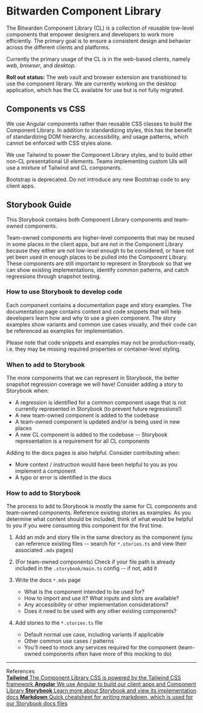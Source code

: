 
<Meta title="Documentation/Introduction" />

<style>
  {`
  .subheading {
    --mediumdark: '#999999';
    font-weight: 900;
    font-size: 13px;
    color: #999;
    letter-spacing: 6px;
    line-height: 24px;
    text-transform: uppercase;
    margin-bottom: 12px;
    margin-top: 40px;
  }

  .link-list {
    display: grid;
    grid-template-columns: 1fr;
    grid-template-rows: 1fr;
    row-gap: 10px;
  }

  @media (min-width: 620px) {
    .link-list {
      row-gap: 20px;
      column-gap: 20px;
      grid-template-columns: 1fr 1fr;
    }
  }

  @media all and (-ms-high-contrast:none) {
  .link-list {
      display: -ms-grid;
      -ms-grid-columns: 1fr 1fr;
      -ms-grid-rows: 1fr 1fr;
    }
  }

  .link-item {
    display: block;
    padding: 20px 30px 20px 15px;
    border: 1px solid #00000010;
    border-radius: 5px;
    transition: background 150ms ease-out, border 150ms ease-out, transform 150ms ease-out;
    color: #333333;
    display: flex;
    align-items: flex-start;
  }

  .link-item:hover {
    border-color: #1EA7FD50;
    transform: translate3d(0, -3px, 0);
    box-shadow: rgba(0, 0, 0, 0.08) 0 3px 10px 0;
  }

  .link-item:active {
    border-color: #1EA7FD;
    transform: translate3d(0, 0, 0);
  }

  .link-item strong {
    font-weight: 700;
    display: block;
    margin-bottom: 2px;
  }

  .link-item img {
    height: 40px;
    width: 40px;
    margin-right: 15px;
    flex: none;
  }

  .link-item span {
    font-size: 14px;
    line-height: 20px;
  }
  `}
</style>

# Bitwarden Component Library

The Bitwarden Component Library (CL) is a collection of reusable low-level components that empower
designers and developers to work more efficiently. The primary goal is to ensure a consistent design
and behavior across the different clients and platforms.

Currently the primary usage of the CL is in the web-based clients, namely _web_, _browser_, and
_desktop_.

**Roll out status:** The web vault and browser extension are transitioned to use the component
library. We are currently working on the desktop application, which has the CL available for use but
is not fully migrated.

## Components vs CSS

We use Angular components rather than reusable CSS classes to build the Component Library. In
addition to standardizing styles, this has the benefit of standardizing DOM hierarchy,
accessibility, and usage patterns, which cannot be enforced with CSS styles alone.

We use Tailwind to power the Component Library styles, and to build other non-CL presentational UI
elements. Teams implementing custom UIs will use a mixture of Tailwind and CL components.

Bootstrap is deprecated. Do not introduce any new Bootstrap code to any client apps.

## Storybook Guide

This Storybook contains both Component Library components and team-owned components.

Team-owned components are higher-level components that may be reused in some places in the client
apps, but are not in the Component Library because they either are not low-level enough to be
considered, or have not yet been used in enough places to be pulled into the Component Library.
These components are still important to represent in Storybook so that we can show existing
implementations, identify common patterns, and catch regressions through snapshot testing.

### How to use Storybook to develop code

Each component contains a documentation page and story examples. The documentation page contains
context and code snippets that will help developers learn how and why to use a given component. The
story examples show variants and common use cases visually, and their code can be referenced as
examples for implementation.

Please note that code snippets and examples may not be production-ready, i.e. they may be missing
required properties or container-level styling.

### When to add to Storybook

The more components that we can represent in Storybook, the better snapshot regression coverage we
will have! Consider adding a story to Storybook when:

- A regression is identified for a common component usage that is not currently represented in
  Storybook (to prevent future regressions!)
- A new team-owned component is added to the codebase
- A team-owned component is updated and/or is being used in new places
- A new CL component is added to the codebase -- Storybook representation is a requirement for all
  CL components

Adding to the docs pages is also helpful. Consider contributing when:

- More context / instruction would have been helpful to you as you implement a component
- A typo or error is identified in the docs

### How to add to Storybook

The process to add to Storybook is mostly the same for CL components and team-owned components.
Reference existing stories as examples. As you determine what content should be included, think of
what would be helpful to you if you were consuming this component for the first time.

1. Add an mdx and story file in the same directory as the component (you can reference existing
   files -- search for `*.stories.ts` and view their associated `.mdx` pages)
2. (For team-owned components) Check if your file path is already included in the
   `.storybook/main.ts` config -- if not, add it
3. Write the docs `*.mdx` page

   - What is the component intended to be used for?
   - How to import and use it? What inputs and slots are available?
   - Any accessibility or other implementation considerations?
   - Does it need to be used with any other existing components?

4. Add stories to the `*.stories.ts` file
   - Default normal use case, including variants if applicable
   - Other common use cases / patterns
   - You'll need to mock any services required for the component (team-owned components often have
     more of this mocking to do)

---

<div className="subheading">References</div>

<div className="link-list">
  <a className="link-item" href="https://tailwindcss.com/" target="_blank">
    <span>
      <strong>Tailwind</strong>
      The Component Library CSS is powered by the Tailwind CSS framework
    </span>
  </a>
  <a className="link-item" href="https://angular.dev/overview" target="_blank">
    <span>
      <strong>Angular</strong>
      We use Angular to build our client apps and Component Library
    </span>
  </a>
  <a className="link-item" href="https://storybook.js.org/docs" target="_blank">
    <span>
      <strong>Storybook</strong>
      Learn more about Storybook and view its implementation docs
    </span>
  </a>
  <a className="link-item" href="https://www.markdownguide.org/cheat-sheet/" target="_blank">
    <span>
      <strong>Markdown</strong>
      Quick cheatsheet for writing markdown, which is used for our Storybook docs files
    </span>
  </a>
</div>
